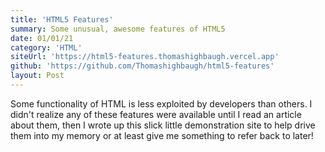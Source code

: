 ```yaml
---
title: 'HTML5 Features'
summary: Some unusual, awesome features of HTML5
date: 01/01/21
category: 'HTML'
siteUrl: 'https://html5-features.thomashighbaugh.vercel.app'
github: 'https://github.com/Thomashighbaugh/html5-features'
layout: Post
---
```


Some functionality of HTML is less exploited by developers than others. I didn't realize any of these features were available until I read an article about them, then I wrote up this slick little demonstration site to help drive them into my memory or at least give me something to refer back to later!
